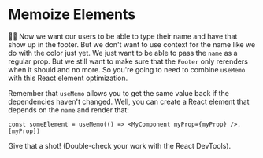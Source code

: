 # Memoize Elements

👨‍💼 Now we want our users to be able to type their name and have that show up in
the footer. But we don't want to use context for the name like we do with the
color just yet. We just want to be able to pass the `name` as a regular prop.
But we still want to make sure that the `Footer` only rerenders when it should
and no more. So you're going to need to combine `useMemo` with this React
element optimization.

Remember that `useMemo` allows you to get the same value back if the
dependencies haven't changed. Well, you can create a React element that depends
on the `name` and render that:

```tsx
const someElement = useMemo(() => <MyComponent myProp={myProp} />, [myProp])
```

Give that a shot! (Double-check your work with the React DevTools).
